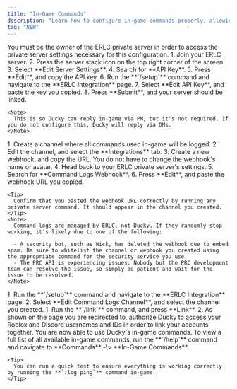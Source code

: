 ```yaml
---
title: "In-Game Commands"
description: "Learn how to configure in-game commands properly, allowing you to easily manage your shift, log punishments, create BOLOs, message a group of people, and more."
tag: "NEW"
---
```


<Warning>
  You must be the owner of the ERLC private server in order to access the private server settings necessary for this configuration.
</Warning>

<Steps>
  <Step title="Link your ERLC Server">
    1. Join your ERLC server.
    2. Press the server stack icon on the top right corner of the screen.
    3. Select **Edit Server Settings**.
    4. Search for **API Key**.
    5. Press **Edit**, and copy the API key.
    6. Run the **`/setup`** command and navigate to the **ERLC Integration** page.
    7. Select **Edit API Key**, and paste the key you copied.
    8. Press **Submit**, and your server should be linked.

    <Note>
      This is so Ducky can reply in-game via PM, but it's not required. If you do not configure this, Ducky will reply via DMs.
    </Note>
  </Step>
  <Step title="ERLC Command Logs">
    1. Create a channel where all commands used in-game will be logged.
    2. Edit the channel, and select the **Integrations** tab.
    3. Create a new webhook, and copy the URL. You do not have to change the webhook's name or avatar.
    4. Head back to your ERLC private server's settings.
    5. Search for **Command Logs Webhook**.
    6. Press **Edit**, and paste the webhook URL you copied.

    <Tip>
      Confirm that you pasted the webhook URL correctly by running any private server command. It should appear in the channel you created.
    </Tip>
    <Note>
      Command logs are managed by ERLC, not Ducky. If they randomly stop working, it's likely due to one of the following:

      - A security bot, such as Wick, has deleted the webhook due to embed spam. Be sure to whitelist the channel or webhook you created using the appropriate command for the security service you use.
      - The PRC API is experiencing issues. Nobody but the PRC development team can resolve the issue, so simply be patient and wait for the issue to be resolved.
    </Note>
  </Step>
  <Step title="Configuring with Ducky">
    1. Run the **`/setup`** command and navigate to the **ERLC Integration** page.
    2. Select **Edit Command Logs Channel**, and select the channel you created.
  </Step>
  <Step title="Link your Roblox Account">
    1. Run the **`/link`** command, and press **Link**.
    2. As shown on the page you are redirected to, authorize Ducky to access your Roblox and Discord usernames and IDs in order to link your accounts together.
  </Step>
  <Step title="Completed">
    You are now able to use Ducky's in-game commands. To view a full list of all available in-game commands, run the **`/help`** command and navigate to **Commands** -\> **In-Game Commands**.

    <Tip>
      You can run a quick test to ensure everything is working correctly by running the **`:log ping`** command in-game.
    </Tip>
  </Step>
</Steps>